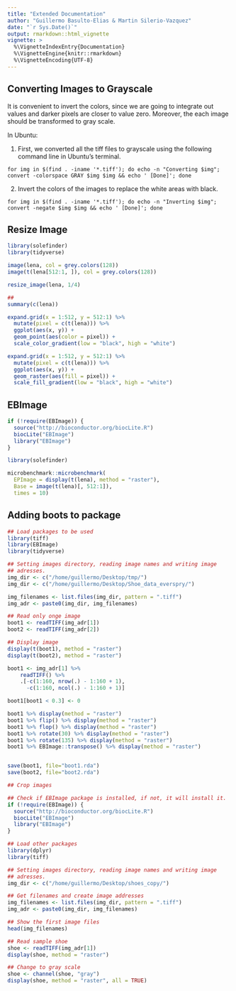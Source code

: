 ```yaml
---
title: "Extended Documentation"
author: "Guillermo Basulto-Elias & Martin Silerio-Vazquez"
date: "`r Sys.Date()`"
output: rmarkdown::html_vignette
vignette: >
  %\VignetteIndexEntry{Documentation}
  %\VignetteEngine{knitr::rmarkdown}
  %\VignetteEncoding{UTF-8}
---
```


## Converting Images to Grayscale

It is convenient to invert the colors, since we are going to integrate out values and darker pixels are closer to value zero. Moreover, the each image should be transformed to gray scale.

In Ubuntu: 

1. First, we converted all the tiff files to grayscale using the following command line in Ubuntu's terminal.

`for img in $(find . -iname '*.tiff'); do echo -n "Converting $img"; convert -colorspace GRAY $img $img && echo ' [Done]'; done`

2. Invert the colors of the images to replace the white areas with black.

  `for img in $(find . -iname '*.tiff'); do echo -n "Inverting $img"; convert -negate $img $img && echo ' [Done]'; done`


## Resize Image

```r

library(solefinder)
library(tidyverse)

image(lena, col = grey.colors(128))
image(t(lena[512:1, ]), col = grey.colors(128))

resize_image(lena, 1/4)

##
summary(c(lena))

expand.grid(x = 1:512, y = 512:1) %>%
  mutate(pixel = c(t(lena))) %>%
  ggplot(aes(x, y)) +
  geom_point(aes(color = pixel)) + 
  scale_color_gradient(low = "black", high = "white")

expand.grid(x = 1:512, y = 512:1) %>%
  mutate(pixel = c(t(lena))) %>%
  ggplot(aes(x, y)) +
  geom_raster(aes(fill = pixel)) + 
  scale_fill_gradient(low = "black", high = "white")


```

## EBImage

```r

if (!require(EBImage)) {
  source("http://bioconductor.org/biocLite.R")
  biocLite("EBImage")
  library("EBImage")
}

library(solefinder)

microbenchmark::microbenchmark(
  EPImage = display(t(lena), method = "raster"),
  Base = image(t(lena)[, 512:1]),
  times = 10)

```


## Adding boots to package

```R

## Load packages to be used
library(tiff)
library(EBImage)
library(tidyverse)

## Setting images directory, reading image names and writing image
## adresses.  
img_dir <- c("/home/guillermo/Desktop/tmp/") 
img_dir <- c("/home/guillermo/Desktop/Shoe_data_everspry/") 

img_filenames <- list.files(img_dir, pattern = ".tiff") 
img_adr <- paste0(img_dir, img_filenames)

## Read only onge image
boot1 <- readTIFF(img_adr[1])
boot2 <- readTIFF(img_adr[2])

## Display image
display(t(boot1), method = "raster")
display(t(boot2), method = "raster")

boot1 <- img_adr[1] %>% 
    readTIFF() %>% 
    .[-c(1:160, nrow(.) - 1:160 + 1),
      -c(1:160, ncol(.) - 1:160 + 1)] 

boot1[boot1 < 0.3] <- 0

boot1 %>% display(method = "raster")
boot1 %>% flip() %>% display(method = "raster")
boot1 %>% flop() %>% display(method = "raster")
boot1 %>% rotate(30) %>% display(method = "raster")
boot1 %>% rotate(135) %>% display(method = "raster")
boot1 %>% EBImage::transpose() %>% display(method = "raster")


save(boot1, file="boot1.rda")
save(boot2, file="boot2.rda")


```

```r

## Crop images

## Check if EBImage package is installed, if not, it will install it.
if (!require(EBImage)) {
  source("http://bioconductor.org/biocLite.R")
  biocLite("EBImage")
  library("EBImage")
}

## Load other packages
library(dplyr)
library(tiff)

## Setting images directory, reading image names and writing image
## adresses.  
img_dir <- c("/home/guillermo/Desktop/shoes_copy/") 

## Get filenames and create image addresses
img_filenames <- list.files(img_dir, pattern = ".tiff")
img_adr <- paste0(img_dir, img_filenames)

## Show the first image files
head(img_filenames)

## Read sample shoe
shoe <- readTIFF(img_adr[1])
display(shoe, method = "raster")

## Change to gray scale
shoe <- channel(shoe, "gray")
display(shoe, method = "raster", all = TRUE)



```
